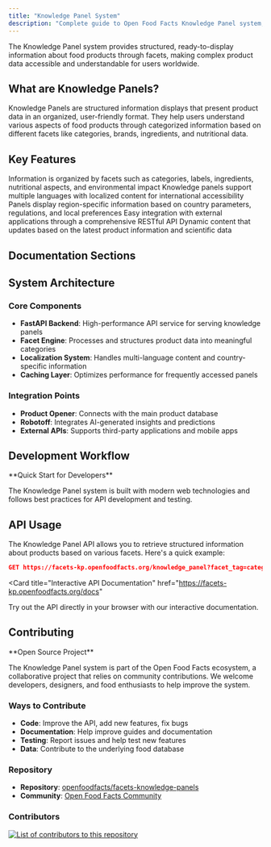 ```yaml
---
title: "Knowledge Panel System"
description: "Complete guide to Open Food Facts Knowledge Panel system, including facets, API usage, development setup, and contribution guidelines."
---
```



<Callout type="info">
  The Knowledge Panel system provides structured, ready-to-display information
  about food products through facets, making complex product data accessible and
  understandable for users worldwide.
</Callout>

## What are Knowledge Panels?

Knowledge Panels are structured information displays that present product data in an organized, user-friendly format. They help users understand various aspects of food products through categorized information based on different facets like categories, brands, ingredients, and nutritional data.

## Key Features

<Steps>
  <Step title="Facet-Based Organization">
    Information is organized by facets such as categories, labels, ingredients,
    nutritional aspects, and environmental impact
  </Step>
  <Step title="Multi-Language Support">
    Knowledge panels support multiple languages with localized content for
    international accessibility
  </Step>
  <Step title="Country-Specific Data">
    Panels display region-specific information based on country parameters,
    regulations, and local preferences
  </Step>
  <Step title="API Integration">
    Easy integration with external applications through a comprehensive RESTful
    API
  </Step>
  <Step title="Real-time Updates">
    Dynamic content that updates based on the latest product information and
    scientific data
  </Step>
</Steps>

## Documentation Sections

<Cards>
  <Card
    title="API Reference"
    href="/docs/Knowledge-Panel"
    description="Complete API documentation for accessing knowledge panels and facet data"
  />
  <Card
    title="Project Setup"
    href="/docs/Knowledge-Panel/how-to-guides/Project-setup-locally"
    description="Set up the Knowledge Panel system locally for development and testing"
  />
  <Card
    title="Contributing Guide"
    href="/docs/Knowledge-Panel/how-to-guides/CONTRIBUTING"
    description="Learn how to contribute to the Knowledge Panel project development"
  />
  <Card
    title="Testing Documentation"
    href="/docs/Knowledge-Panel/how-to-guides/Testing"
    description="Comprehensive testing guide for validating changes and new features"
  />
</Cards>

## System Architecture

### Core Components

- **FastAPI Backend**: High-performance API service for serving knowledge panels
- **Facet Engine**: Processes and structures product data into meaningful categories
- **Localization System**: Handles multi-language content and country-specific information
- **Caching Layer**: Optimizes performance for frequently accessed panels

### Integration Points

- **Product Opener**: Connects with the main product database
- **Robotoff**: Integrates AI-generated insights and predictions
- **External APIs**: Supports third-party applications and mobile apps

## Development Workflow

<Callout type="info">
**Quick Start for Developers**

The Knowledge Panel system is built with modern web technologies and follows best practices for API development and testing.

</Callout>

## API Usage

The Knowledge Panel API allows you to retrieve structured information about products based on various facets. Here's a quick example:

```json title="Example API Request"
GET https://facets-kp.openfoodfacts.org/knowledge_panel?facet_tag=category&value_tag=yogurts&lang_code=en&country=us
```

<Card
  title="Interactive API Documentation"
  href="https://facets-kp.openfoodfacts.org/docs"
>
  Try out the API directly in your browser with our interactive documentation.
</Card>

## Contributing

<Callout>
**Open Source Project**

The Knowledge Panel system is part of the Open Food Facts ecosystem, a collaborative project that relies on community contributions. We welcome developers, designers, and food enthusiasts to help improve the system.

</Callout>

### Ways to Contribute

- **Code**: Improve the API, add new features, fix bugs
- **Documentation**: Help improve guides and documentation
- **Testing**: Report issues and help test new features
- **Data**: Contribute to the underlying food database

### Repository

- **Repository**: [openfoodfacts/facets-knowledge-panels](https://github.com/openfoodfacts/facets-knowledge-panels)
- **Community**: [Open Food Facts Community](https://world.openfoodfacts.org/contribute)

### Contributors

<a href="https://github.com/openfoodfacts/facets-knowledge-panels/graphs/contributors">
  <img
    alt="List of contributors to this repository"
    src="https://contrib.rocks/image?repo=openfoodfacts/facets-knowledge-panels"
  />
</a>
